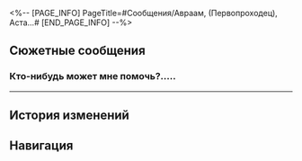 <%-- [PAGE_INFO]
PageTitle=#Сообщения/Авраам, (Первопроходец), Аста...#
[END_PAGE_INFO] --%>
{{Сообщение Инфобокс
|id          = 68
|Изображение = НИП Авраам, (Первопроходец), Аста... Иконка.png
|Тип         = Группа
|Персонажи   = [[Авраам]]; [[Арлан]]; [[Аста]]; [[Вэнь Миндэ]]; [[Первопроходец]]
|Фракция     = Космическая станция «Герта»
}}

==Сюжетные сообщения==
===Кто-нибудь может мне помочь?.....===
{{Сообщения
|условие_получения = 
|текст =
:'''Авраам:''' Кто-нибудь может мне помочь?.. Это срочно. Буду ждать.
:'''Арлан:''' Что случилось? Отдел безопасности немедленно приступает к работе.
:'''Аста:''' Это что, массовая рассылка?
:'''Вэнь Миндэ:''' Этот Авраам, я уверен, снова испугался малюсенького чудовища, которое преследует его. Отряд уже много раз помогал ему. Скорее всего, опять ложная тревога.
:'''Вэнь Миндэ:''' Ой, да просто не обращайте внимания.
:'''Авраам:''' Я выполнял проект «Возрождение» в Приёмном зале и неожиданно столкнулся с непреодолимыми трудностями... Ох, если бы Альфред был рядом, он бы помог.
:{Выбор} Ничего, я не умею быть безразличн{{MC|ж=ой|м=ым}}.
::'''(Первопроходец):''' Ничего, я не умею быть безразличн{{MC|ж=ой|м=ым}}.
::'''Аста:''' (Первопроходец) - настоящее воплощение справедливости. Мне это нравится.
:{Выбор} Слезами проблему не решить...
::'''(Первопроходец):''' Слезами проблему не решить...
::'''Арлан:''' Правильно, Авраам, дерзай. Как ты собираешься защищать всех и мстить за своих друзей в таком состоянии?
:{Выбор} Откуда у меня вдруг появилось столько друзей?
::'''(Первопроходец):''' Откуда у меня вдруг столько друзей?
::'''Аста:''' Ха-ха, такие технические проблемы как список друзей для сотрудников «Герты» под моим руководством и не проблемы вовсе.
:'''Аста:''' Извини, если мои подчинённые потревожили тебя. Тех, кто собирался добавлять тебя в друзья, я уже заблокировала.
:'''Аста:''' Что касается уже отправленных запросов, то тебе решать, принимать их или нет.
}}
----

==История изменений==
{{История изменений|2.7}}

==Навигация==
{{Сообщения Навбокс}}